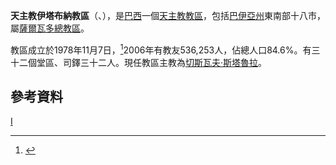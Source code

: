 {{Infobox Roman Catholic diocese
|name=伊塔布納

|jurisdiction=教區
|latin = Dioecesis Itabunensis
|image = 
|caption =
|location = [[巴西|巴西]]
|territory = [[巴伊亞州|巴伊亞州]]東南部十八市
|population =550,000

|rite = [[罗马礼|罗马礼]]
|patron =
|province = 薩爾瓦多
|established = 1978年
|cathedral = 聖若瑟主教座堂
|co-cathedral =
|leadership = 主教
|website =
|patriarch=
|metropolitan =
|ordinary =切斯瓦夫·斯塔魯拉
|coadjutor archbishop =
|coadjutor bishop =
|auxiliary =
|emeritus =
}}
'''天主教伊塔布納教區'''（{{lang-la|Dioecesis Itabunensis}}、{{lang-pt|Diocese de Itabuna}}），是[[巴西|巴西]]一個[[天主教|天主教]][[教區|教區]]，包括[[巴伊亞州|巴伊亞州]]東南部十八市，屬[[天主教薩爾瓦多總教區|薩爾瓦多總教區]]。

教區成立於1978年11月7日，<ref>{{Cite web |url=http://www.vatican.va/holy_father/john_paul_ii/apost_constitutions/documents/hf_jp-ii_apc_19781107_itabunensis_lt.html |title=升為教區的宗座憲令 |access-date=2014-01-21 |archive-date=2014-05-16 |archive-url=https://web.archive.org/web/20140516233328/http://www.vatican.va/holy_father/john_paul_ii/apost_constitutions/documents/hf_jp-ii_apc_19781107_itabunensis_lt.html |dead-url=no }}</ref>2006年有教友536,253人，佔總人口84.6%。有三十二個堂區、司鐸三十二人。現任教區主教為[[切斯瓦夫·斯塔魯拉|切斯瓦夫·斯塔魯拉]]。

==參考資料==
{{reflist}}

[[Category:巴西天主教教區|I]]